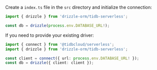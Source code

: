 Create a `index.ts` file in the `src` directory and initialize the connection:

```typescript copy
import { drizzle } from 'drizzle-orm/tidb-serverless';

const db = drizzle(process.env.DATABASE_URL!);
```

If you need to provide your existing driver:
```typescript copy
import { connect } from '@tidbcloud/serverless';
import { drizzle } from 'drizzle-orm/tidb-serverless';

const client = connect({ url: process.env.DATABASE_URL! });
const db = drizzle({ client: client });
```